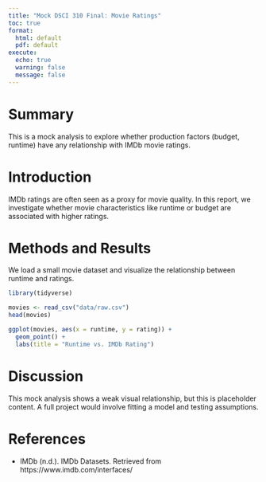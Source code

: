 ```yaml
---
title: "Mock DSCI 310 Final: Movie Ratings"
toc: true
format:
  html: default
  pdf: default
execute:
  echo: true
  warning: false
  message: false
---
```


# Summary

This is a mock analysis to explore whether production factors (budget, runtime) have any relationship with IMDb movie ratings.

# Introduction

IMDb ratings are often seen as a proxy for movie quality. In this report, we investigate whether movie characteristics like runtime or budget are associated with higher ratings.

# Methods and Results

We load a small movie dataset and visualize the relationship between runtime and ratings.

```r
library(tidyverse)

movies <- read_csv("data/raw.csv")
head(movies)

ggplot(movies, aes(x = runtime, y = rating)) +
  geom_point() +
  labs(title = "Runtime vs. IMDb Rating")
```

# Discussion

This mock analysis shows a weak visual relationship, but this is placeholder content. A full project would involve fitting a model and testing assumptions.

# References

-   IMDb (n.d.). IMDb Datasets. Retrieved from https://www.imdb.com/interfaces/
